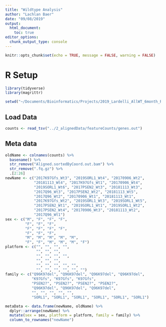 ```yaml
---
title: "Wildtype Analysis"
author: "Lachlan Baer"
date: "09/08/2019"
output: 
  html_document:
    toc: true
editor_options: 
  chunk_output_type: console
---
```


```r
knitr::opts_chunk$set(echo = TRUE, message = FALSE, warning = FALSE)
```

# R Setup

```r
library(tidyverse)
library(magrittr)
```

```r
setwd("~/Documents/Bioinformatics/Projects/2019_Lardelli_AllWT_6month_RNASeq/R")
```

## Load Data

```r
counts <- read_tsv("../2_alignedData/featureCounts/genes.out")
```

## Meta data

```r
oldName <- colnames(counts) %>%
  basename() %>%
  str_remove("Aligned.sortedByCoord.out.bam") %>%
  str_remove(".fq.gz") %>%
  .[2:26]
newName <- c("2017K97Gfs_Wt3", "2019SORL1_Wt4", "20170906_Wt2", 
             "20181113_Wt4", "2017K97Gfs_Wt1", "20170906_Wt4", 
             "2019SORL1_Wt6", "2017PSEN2_Wt3", "20181113_Wt3", 
             "2017Q96_Wt3", "2017PSEN2_Wt2", "20181113_Wt5",
             "2017Q96_Wt2", "20170906_Wt1", "20181113_Wt1", 
             "2017K97Gfs_Wt2", "2019SORL1_Wt3", "2019SORL1_Wt5", 
             "2017PSEN2_Wt1", "2019SORL1_Wt1", "2019SORL1_Wt2", 
             "2017PSEN2_Wt4", "20170906_Wt3", "20181113_Wt2",
             "2017Q96_Wt1")
sex <- c("M", "F", "F", "F",
         "F", "F", "F",
         "F", "F", "F", "F",
         "F", "F", "F",
         "M", "M", "M", "M", "M",
         "F", "F", "M", "M", "M", "F")
platform <- c("", "", "", "",
              "", "", "",
              "", "", "", "",
              "", "", "",
              "", "", "", "", "",
              "", "", "", "", "", "")
family <- c("Q96K97del", "Q96K97del", "Q96K97del", "Q96K97del",
            "K97Gfs", "K97Gfs", "K97Gfs",
            "PSEN2?", "PSEN2?", "PSEN2?", "PSEN2?",
            "Q96K97del", "Q96K97del", "Q96K97del",
            "", "", "", "", "",
            "SORL1", "SORL1", "SORL1", "SORL1", "SORL1", "SORL1")
```

```r
metaData <- data.frame(newName, oldName) %>%
  dplyr::arrange(newName) %>%
  mutate(sex = sex, platform = platform, family = family) %>%
  column_to_rownames("newName")
```

